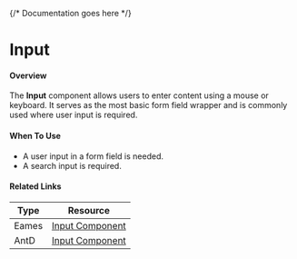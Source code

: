 

<Meta of={InputStories} />

{/* Documentation goes here */}

# Input

#### Overview
The **Input** component allows users to enter content using a mouse or keyboard. It serves as the most basic form field wrapper and is commonly used where user input is required.

#### **When To Use**
- A user input in a form field is needed.
- A search input is required.

#### Related Links

| Type  | Resource                                                                                                                                               |
| ----- | ------------------------------------------------------------------------------------------------------------------------------------------------------ |
| Eames | [Input Component](https://www.figma.com/design/veXnmignQnJz8StIq10VJ5/Eames-2.0---Foundations-%26-Components?node-id=388-11439&p=f&t=zURbLpG60aM6aJiH-0) |
| AntD | [Input Component](https://ant.design/components/input) |


<Canvas meta={InputStories.default} />
